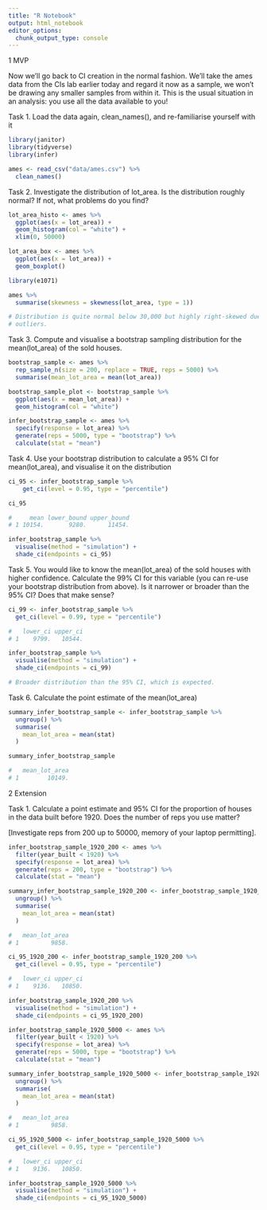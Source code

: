 ```yaml
---
title: "R Notebook"
output: html_notebook
editor_options: 
  chunk_output_type: console
---
```

1 MVP

Now we’ll go back to CI creation in the normal fashion. We’ll take the ames data from the CIs lab earlier today and regard it now as a sample, we won’t be drawing any smaller samples from within it. This is the usual situation in an analysis: you use all the data available to you!

Task 1.
Load the data again, clean_names(), and re-familiarise yourself with it

```r
library(janitor)
library(tidyverse)
library(infer)

ames <- read_csv("data/ames.csv") %>% 
  clean_names()
```

Task 2.
Investigate the distribution of lot_area. Is the distribution roughly normal? If not, what problems do you find?
```r

lot_area_histo <- ames %>% 
  ggplot(aes(x = lot_area)) +
  geom_histogram(col = "white") +
  xlim(0, 50000)

lot_area_box <- ames %>% 
  ggplot(aes(x = lot_area)) +
  geom_boxplot()

library(e1071)

ames %>%
  summarise(skewness = skewness(lot_area, type = 1))

# Distribution is quite normal below 30,000 but highly right-skewed due to
# outliers.
```

Task 3.
Compute and visualise a bootstrap sampling distribution for the mean(lot_area) of the sold houses.
```r

bootstrap_sample <- ames %>% 
  rep_sample_n(size = 200, replace = TRUE, reps = 5000) %>% 
  summarise(mean_lot_area = mean(lot_area))

bootstrap_sample_plot <- bootstrap_sample %>% 
  ggplot(aes(x = mean_lot_area)) +
  geom_histogram(col = "white")

infer_bootstrap_sample <- ames %>% 
  specify(response = lot_area) %>% 
  generate(reps = 5000, type = "bootstrap") %>% 
  calculate(stat = "mean")

```

Task 4.
Use your bootstrap distribution to calculate a 95% CI for mean(lot_area), and visualise it on the distribution

```r
ci_95 <- infer_bootstrap_sample %>% 
    get_ci(level = 0.95, type = "percentile")

ci_95

#     mean lower_bound upper_bound
# 1 10154.       9280.      11454.

infer_bootstrap_sample %>% 
  visualise(method = "simulation") +
  shade_ci(endpoints = ci_95)
```

Task 5.
You would like to know the mean(lot_area) of the sold houses with higher confidence. Calculate the 99% CI for this variable (you can re-use your bootstrap distribution from above). Is it narrower or broader than the 95% CI? Does that make sense?

```r
ci_99 <- infer_bootstrap_sample %>% 
  get_ci(level = 0.99, type = "percentile")

#   lower_ci upper_ci
# 1    9799.   10544.

infer_bootstrap_sample %>% 
  visualise(method = "simulation") +
  shade_ci(endpoints = ci_99)

# Broader distribution than the 95% CI, which is expected.
```

Task 6.
Calculate the point estimate of the mean(lot_area)
```r
summary_infer_bootstrap_sample <- infer_bootstrap_sample %>% 
  ungroup() %>% 
  summarise(
    mean_lot_area = mean(stat)
  )

summary_infer_bootstrap_sample

#   mean_lot_area
# 1        10149.
```

2 Extension


Task 1.
Calculate a point estimate and 95% CI for the proportion of houses in the data 
built before 1920. Does the number of reps you use matter? 

[Investigate reps from 200 up to 50000, memory of your laptop permitting]. 
```r

infer_bootstrap_sample_1920_200 <- ames %>% 
  filter(year_built < 1920) %>% 
  specify(response = lot_area) %>% 
  generate(reps = 200, type = "bootstrap") %>% 
  calculate(stat = "mean")

summary_infer_bootstrap_sample_1920_200 <- infer_bootstrap_sample_1920_200 %>% 
  ungroup() %>% 
  summarise(
    mean_lot_area = mean(stat)
  )

#   mean_lot_area
# 1         9858.

ci_95_1920_200 <- infer_bootstrap_sample_1920_200 %>% 
  get_ci(level = 0.95, type = "percentile")

#   lower_ci upper_ci
# 1    9136.   10850.

infer_bootstrap_sample_1920_200 %>% 
  visualise(method = "simulation") +
  shade_ci(endpoints = ci_95_1920_200)

```

```r
infer_bootstrap_sample_1920_5000 <- ames %>% 
  filter(year_built < 1920) %>% 
  specify(response = lot_area) %>% 
  generate(reps = 5000, type = "bootstrap") %>% 
  calculate(stat = "mean")

summary_infer_bootstrap_sample_1920_5000 <- infer_bootstrap_sample_1920_5000 %>% 
  ungroup() %>% 
  summarise(
    mean_lot_area = mean(stat)
  )

#   mean_lot_area
# 1         9858.

ci_95_1920_5000 <- infer_bootstrap_sample_1920_5000 %>% 
  get_ci(level = 0.95, type = "percentile")

#   lower_ci upper_ci
# 1    9136.   10850.

infer_bootstrap_sample_1920_5000 %>% 
  visualise(method = "simulation") +
  shade_ci(endpoints = ci_95_1920_5000)
```

